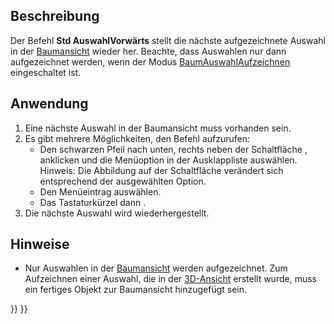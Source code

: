 <languages/>

{{Docnav/de
|[[Std_SelBack/de|AuswahlZurück]]
|[[Std_ViewStatusBar/de|StatusleisteAnzeigen]]
|[[Std_View_Menu/de|Std Menü Ansicht]]
|IconL=Std_SelBack.svg
|IconR=
|IconC=Freecad.svg
}}

{{GuiCommand/de
|Name=Std SelForward
|Name/de=Std AuswahlVorwärts
|MenuLocation=Ansicht → Baumansicht-Aktionen → Vorwärts
|Workbenches=Alle
|Shortcut={{KEY|S}} {{KEY|F}}
|Version=0.19
|SeeAlso=[[Std_SelBack/de|Std AuswahlZurück]]
}}

<span id="Description"></span>
==Beschreibung==

Der Befehl '''Std AuswahlVorwärts''' stellt die nächste aufgezeichnete Auswahl in der [[Tree_view/de|Baumansicht]] wieder her. Beachte, dass Auswahlen nur dann aufgezeichnet werden, wenn der Modus [[Std_TreeRecordSelection/de| BaumAuswahlAufzeichnen]] eingeschaltet ist.

<span id="Usage"></span>
==Anwendung==

# Eine nächste Auswahl in der Baumansicht muss vorhanden sein.
# Es gibt mehrere Möglichkeiten, den Befehl aufzurufen:
#* Den schwarzen Pfeil nach unten, rechts neben der Schaltfläche {{Button|[[Image:Std_TreeSyncView.svg|16px]]}}, anklicken und die Menüoption {{MenuCommand|[[Image:Std_SelForward.svg|16px]] Vorwärts}} in der Ausklappliste auswählen. Hinweis: Die Abbildung auf der Schaltfläche verändert sich entsprechend der ausgewählten Option.
#* Den Menüeintrag {{MenuCommand|Ansicht → Baumansicht-Aktionen → [[Image:Std_SelForward.svg|16px]] Vorwärts}} auswählen.
#* Das Tastaturkürzel {{KEY|S}} dann {{KEY|F}}.
# Die nächste Auswahl wird wiederhergestellt.

<span id="Notes"></span>
==Hinweise==

* Nur Auswahlen in der [[Tree_view/de|Baumansicht]] werden aufgezeichnet. Zum Aufzeichnen einer Auswahl, die in der [[3D_view|3D-Ansicht]] erstellt wurde, muss ein fertiges Objekt zur Baumansicht hinzugefügt sein.


{{Docnav/de
|[[Std_SelBack/de|AuswahlZurück]]
|[[Std_ViewStatusBar/de|StatusleisteAnzeigen]]
|[[Std_View_Menu/de|Std Menü Ansicht]]
|IconL=Std_SelBack.svg
|IconR=
|IconC=Freecad.svg
}}

{{Std_Base_navi{{#translation:}}}}
{{Userdocnavi{{#translation:}}}}
